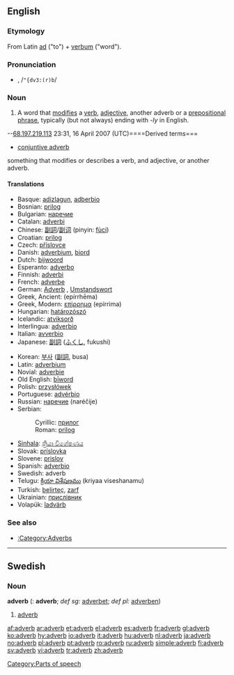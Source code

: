 {{see|Adverb}}
{{wikipedia}}
==English==

===Etymology===
From Latin [[ad]] ("to") + [[verbum]] ("word").

===Pronunciation===
*{{IPA|/ˈædvɜː(r)b/}}, /<tt>"{dv3:(r)b</tt>/

===Noun===
{{en-noun}}
#{{grammar}} A word that [[modify|modifies]] a [[verb]], [[adjective]], another adverb or a [[prepositional phrase]], typically (but not always) ending with ''-ly'' in English.

--[[User:68.197.219.113|68.197.219.113]] 23:31, 16 April 2007 (UTC)====Derived terms===
*[[conjuntive adverb]]

something that modifies or describes a verb, and adjective, or another adverb.

====Translations====
{{top}}
*Basque: [[adizlagun]], [[adberbio]]
*Bosnian: [[prilog]] {{m}}
*Bulgarian: [[наречие]] {{n}}
*Catalan: [[adverbi]] {{m}}
*Chinese: [[副詞]]/[[副词]] (pinyin: [[fùcí]])
*Croatian: [[prilog]] {{m}}
*Czech: [[příslovce]] {{n}}
*Danish: [[adverbium]], [[biord]]
*Dutch: [[bijwoord]] {{n}}
*Esperanto: [[adverbo]]
*Finnish: [[adverbi]]
*French: [[adverbe]] {{m}}
*German: [[Adverb]] {{n}}, [[Umstandswort]] {{n}}
*Greek, Ancient: {{IPAchar|[[ἐπίρρημα]]}} (epírrhēma) {{n}}
*Greek, Modern: [[επίρρημα]] (epírrima) {{n}}
*Hungarian: [[határozószó]]
*Icelandic: [[atviksorð]] {{n}}
*Interlingua: [[adverbio]]
*Italian: [[avverbio]] {{m}}
*Japanese: [[副詞]] ([[ふくし]], fukushi)
{{mid}}
*Korean: [[부사]] ([[副詞]], busa)
*Latin: [[adverbium]] {{n}}
*Novial: [[adverbie]]
*Old English: [[biword|bīword]] {{n}}
*Polish: [[przysłówek]] {{m}}
*Portuguese: [[advérbio]] {{m}}
*Russian: [[наречие]] (naréčije) {{n}}
*Serbian:
*:Cyrillic: [[прилог]] {{m}}
*:Roman: [[prilog#Serbian|prilog]] {{m}}
*[[Sinhala]]: [[ක්‍රියා විශේෂණය]] {{n}}
*Slovak: [[príslovka#Slovak|príslovka]] {{f}}
*Slovene: [[prislov]] {{m}}
*Spanish: [[adverbio]] {{m}}
*Swedish: adverb {{n}}
*Telugu: [[క్రియా విశేషణము]] (kriyaa viseshanamu)
*Turkish: [[belirteç]], [[zarf]]
*Ukrainian: [[прислівник]] {{m}}
*Volapük: [[ladvärb]]
{{bottom}}

===See also===
*[[:Category:Adverbs]]

----

==Swedish==

===Noun===
'''adverb''' {{n}} ({{p}}: '''adverb'''; ''def sg:'' [[adverbet]]; ''def pl:'' [[adverben]])

#[[#English|adverb]]

[[Category:Parts of speech]]

[[af:adverb]]
[[ar:adverb]]
[[et:adverb]]
[[el:adverb]]
[[es:adverb]]
[[fr:adverb]]
[[gl:adverb]]
[[ko:adverb]]
[[hy:adverb]]
[[io:adverb]]
[[it:adverb]]
[[hu:adverb]]
[[nl:adverb]]
[[ja:adverb]]
[[no:adverb]]
[[pl:adverb]]
[[pt:adverb]]
[[ro:adverb]]
[[ru:adverb]]
[[simple:adverb]]
[[fi:adverb]]
[[sv:adverb]]
[[vi:adverb]]
[[tr:adverb]]
[[zh:adverb]]
